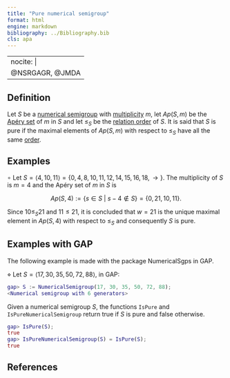 ```yaml
---
title: "Pure numerical semigroup"
format: html
engine: markdown
bibliography: ../Bibliography.bib
cls: apa
---
```


---
nocite: |
  @NSRGAGR, @JMDA
---

<!-- [Bry10] Bryant, L., Goto numbers of a numerical semigroup ring and the Gorensteiness of associated graded rings, Comm. Algebra, 38 (6) (2010), 2092--2128. -->

## Definition

Let $S$ be a [numerical semigroup](../Basic-concepts/Numerical-semigroup.qmd) with [multiplicity](../Basic-concepts/Multiplicity.qmd) $m$, let $Ap(S,m)$ be the [Apéry set](../Basic-concepts/Apery-set.qmd) of $m$ in $S$ and let $\le_S$ be the [relation order](../Basic-concepts/Relation-order-NS.qmd) of $S$. It is said that $S$ is pure if the maximal elements of $Ap(S,m)$ with respect to $\le_S$ have all the same [order](../Fact-and-div/Order-of-an-element.qmd).

## Examples

$\circ$ Let $S = \langle 4, 10, 11 \rangle = \{0, 4, 8, 10, 11, 12, 14, 15, 16, 18, \rightarrow\}$. The multiplicity of $S$ is $m = 4$ and the Apéry set of $m$ in $S$ is

$$
Ap(S,4) := \{s \in S ~ | ~ s - 4 \not \in S\} = \{0, 21, 10, 11\}.
$$ 

Since $10 \le_S 21$ and $11 \le 21$, it is concluded that $w = 21$ is the unique maximal element in $Ap(S,4)$ with respect to $\le_S$ and consequently $S$ is pure.

## Examples with GAP

The following example is made with the package NumericalSgps in GAP.

$\diamond$ Let $S = \langle 17, 30, 35, 50, 72, 88 \rangle$, in GAP:

``` gap
gap> S := NumericalSemigroup(17, 30, 35, 50, 72, 88);
<Numerical semigroup with 6 generators>
```

Given a numerical semigroup $S$, the functions `IsPure` and `IsPureNumericalSemigroup` return true if $S$ is pure and false otherwise.

``` gap
gap> IsPure(S);
true
gap> IsPureNumericalSemigroup(S) = IsPure(S);
true
```

## References

::: {#refs}

:::
